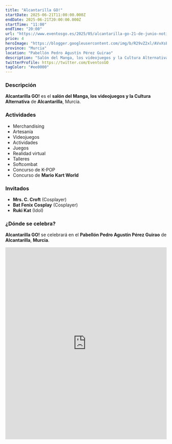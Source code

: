 ```yaml
---
title: "Alcantarilla GO!"
startDate: 2025-06-21T11:00:00.000Z
endDate: 2025-06-21T20:00:00.000Z
startTime: "11:00"
endTime: "20:00"
url: "https://www.eventosgo.es/2025/05/alcantarilla-go-21-de-junio-noticias.html"
price: 4
heroImage: "https://blogger.googleusercontent.com/img/b/R29vZ2xl/AVvXsEiajOtOnIy_hUHrjH1mJ8xqg6ySJGjx8NmzzMY9A0VnQrMQ3V_vdedHNNIpvaOqKg5a0hSBtycvf73A0gx0Dcc7eNaHcDdx4oBZkEP-3zQSEgDQpOQxO0OAagKFhZF3Uzy-BB4b4wqiLEQUtN7R29HqEc5Zdhjqa0aZmc5pAkY1adBa73ZvmQqmfd-ilzxR/s4961/poster%20previo.jpg"
province: "Murcia"
location: "Pabellón Pedro Agustín Pérez Guirao"
description: "Salón del Manga, los videojuegos y la Cultura Alternativa de Alcantarilla"
twitterProfile: https://twitter.com/EventosGO
tagColor: "#ee0000"
---
```


### Descripción

**Alcantarilla GO!** es el **salón del Manga, los videojuegos y la Cultura Alternativa** de **Alcantarilla**, Murcia.

### Actividades

+ Merchandising
+ Artesanía
+ Videojuegos
+ Actividades
+ Juegos
+ Realidad virtual
+ Talleres
+ Softcombat
+ Concurso de K-POP
+ Concurso de **Mario Kart World**

### Invitados

+ **Mrs. C. Croft** (Cosplayer)
+ **Bat Fenix Cosplay** (Cosplayer)
+ **Ruki Kat** (Idol)

### ¿Dónde se celebra?

**Alcantarilla GO!** se celebrará en el **Pabellón Pedro Agustín Pérez Guirao** de **Alcantarilla**, **Murcia**.
<iframe src="https://www.google.com/maps/embed?pb=!1m18!1m12!1m3!1d3145.2501209520333!2d-1.2040945236624576!3d37.97129180081484!2m3!1f0!2f0!3f0!3m2!1i1024!2i768!4f13.1!3m3!1m2!1s0xd637f5c67d3a3ff%3A0x11f9f222aced8608!2sPabell%C3%B3n%20Pedro%20Agust%C3%ADn%20P%C3%A9rez%20Guirao!5e0!3m2!1ses!2ses!4v1747990871563!5m2!1ses!2ses" width="100%" height="600" style="border:0;" allowfullscreen="" loading="lazy" referrerpolicy="no-referrer-when-downgrade"></iframe>
